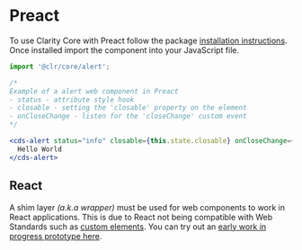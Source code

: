 
<Meta title="Documentation/React" />

# Preact

To use Clarity Core with Preact follow the package <a href="./?path=/docs/documentation-getting-started--page">installation instructions</a>.
Once installed import the component into your JavaScript file.

```typescript
import '@clr/core/alert';
```

```jsx
/*
Example of a alert web component in Preact
- status - attribute style hook
- closable - setting the 'closable' property on the element
- onCloseChange - listen for the 'closeChange' custom event
*/

<cds-alert status="info" closable={this.state.closable} onCloseChange={this.log}>
  Hello World
</cds-alert>
```

## React

A shim layer <em>(a.k.a wrapper)</em> must be used for web components to work in
React applications. This is due to React not being compatible with Web Standards
such as <a href="https://custom-elements-everywhere.com">custom elements</a>.
You can try out an <a href="https://stackblitz.com/edit/react-ts-drskpx">early
work in progress prototype here</a>.
